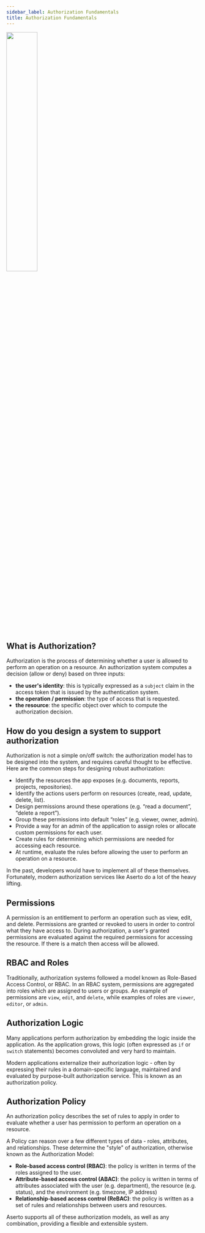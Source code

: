 ```yaml
---
sidebar_label: Authorization Fundamentals
title: Authorization Fundamentals
---
```

<img width="40%" src="https://cdn.sanity.io/images/4gqsq44z/production/68591c0f8ed93448053e03571531bcc3b5df3f11-808x710.png"/>

## What is Authorization?
Authorization is the process of determining whether a user is allowed to perform an operation on a resource. An authorization system computes a decision (allow or deny) based on three inputs:
* **the user's identity**: this is typically expressed as a `subject` claim in the access token that is issued by the authentication system.
* **the operation / permission**: the type of access that is requested.
* **the resource**: the specific object over which to compute the authorization decision.

## How do you design a system to support authorization

Authorization is not a simple on/off switch: the authorization model has to be designed into the system, and requires careful thought to be effective. Here are the common steps for designing robust authorization:

* Identify the resources the app exposes (e.g. documents, reports, projects, repositories).
* Identify the actions users perform on resources (create, read, update, delete, list).
* Design permissions around these operations (e.g. “read a document”, “delete a report”).
* Group these permissions into default “roles” (e.g. viewer, owner, admin).
* Provide a way for an admin of the application to assign roles or allocate custom permissions for each user.
* Create rules for determining which permissions are needed for accessing each resource.
* At runtime, evaluate the rules before allowing the user to perform an operation on a resource.

In the past, developers would have to implement all of these themselves. Fortunately, modern authorization services like Aserto do a lot of the heavy lifting.

## Permissions 
A permission is an entitlement to perform an operation such as view, edit, and delete. Permissions are granted or revoked to users in order to control what they have access to. During authorization, a user's granted permissions are evaluated against the required permissions for accessing the resource. If there is a match then access will be allowed.

## RBAC and Roles
Traditionally, authorization systems followed a model known as Role-Based Access Control, or RBAC. In an RBAC system, permissions are aggregated into roles which are assigned to users or groups. An example of permissions are `view`, `edit`, and `delete`, while examples of roles are `viewer`, `editor`, or `admin`.  

## Authorization Logic
Many applications perform authorization by embedding the logic inside the application. As the application grows, this logic (often expressed as `if` or `switch` statements) becomes convoluted and very hard to maintain. 

Modern applications externalize their authorization logic - often by expressing their rules in a domain-specific language, maintained and evaluated by purpose-built authorization service. This is known as an authorization policy.

## Authorization Policy
An authorization policy describes the set of rules to apply in order to evaluate whether a user has permission to perform an operation on a resource.

A Policy can reason over a few different types of data - roles, attributes, and relationships. These determine the "style" of authorization, otherwise known as the Authorization Model:

* **Role-based access control (RBAC)**: the policy is written in terms of the roles assigned to the user.
* **Attribute-based access control (ABAC)**: the policy is written in terms of attributes associated with the user (e.g. department), the resource (e.g. status), and the environment (e.g. timezone, IP address)
* **Relationship-based access control (ReBAC)**: the policy is written as a set of rules and relationships between users and resources.

Aserto supports all of these authorization models, as well as any combination, providing a flexible and extensible system.



